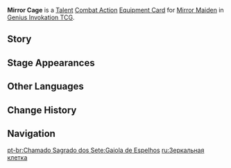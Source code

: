 {{Genius Invokation TCG Infobox
|id        = 222021
|image     = Mirror Cage Equipment Card.png
|type      = Equipment Card
|group     = Talent;Combat Action
|character = Mirror Maiden
|skill     = Influx Blast
|effect    = '''Combat Action''': When your active character is '''Mirror Maiden''', equip this card.<br>After Mirror Maiden equips this card, immediately use '''[[Influx Blast]]''' once.<br>When your Mirror Maiden, who has this card equipped, creates a '''Refraction''', it will have +1 starting '''Duration (Rounds)'''. It will also increase the {{color|Hydro DMG}} the character to which this is attached takes by 1.
|matching  = 3
|element   = Hydro
|source1   = Achieve victory within 5 Rounds in [[Genius Invokation TCG/Stage/Baobab/Mirror Maiden's Journey|Mirror Maiden's Journey]]
|source2   = Win with less than 2 characters defeated in [[Genius Invokation TCG/Stage/Baobab/Mirror Maiden's Journey|Mirror Maiden's Journey]]
}}
'''Mirror Cage''' is a [[Talent Card|Talent]] [[Combat Action Card|Combat Action]] [[Equipment Card]] for [[Mirror Maiden (Character Card)|Mirror Maiden]] in [[Genius Invokation TCG]].

==Story==
{{Description|"Mirror, mirror, in my hand, where do our foes lurk in this land?"|title=The Mirror's Secret}}

==Stage Appearances==
{{Genius Invokation TCG Stage Appearances}}

==Other Languages==
{{Other Languages
|en      = Mirror Cage
|zhs     = 镜锢之笼
|zhs_rm  = Jìnggù zhī Lóng
|zht     = 鏡錮之籠
|zht_rm  = Jìnggù zhī Lóng
|zh_tl   = Cage of Confining Mirrors
|ja      = 鏡の檻
|ja_rm   = Kagami no Ori
|ja_tl   = Mirror Cage
|ko      = 거울의 속박
|ko_rm   = Geourui Sokppak
|ko_tl   = Restriction of Mirror
|es      = Jaula de espejos
|es_tl   = Mirror Cage
|fr      = Prison de miroir
|fr_tl   = Mirror Prison
|ru      = Зеркальная клетка
|ru_tl   = Mirror Cage
|th      = Mirror Cage
|vi      = Lồng Kính
|vi_tl   = 
|de      = Spiegelkäfig
|de_tl   = Mirror Cage
|id      = Mirror Cage
|pt      = Gaiola de Espelhos
|pt_tl   = 
|tr      = Aynalı Kafes
|tr_tl   = 
|it      = Gabbia di specchi
|it_tl   = Mirror Cage
}}

==Change History==
{{Change History|3.3}}

==Navigation==
{{Genius Invokation TCG Navbox|Equipment Card}}

[[pt-br:Chamado Sagrado dos Sete:Gaiola de Espelhos]]
[[ru:Зеркальная клетка]]